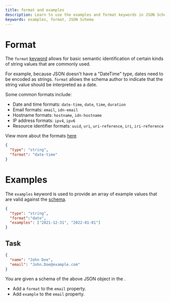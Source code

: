 ```yaml
---
title: format and examples
description: Learn to use the examples and format keywords in JSON Schema
keywords: examples, format, JSON Schema
---
```


# Format 

The `format` [keyword](https://json-schema.org/learn/glossary#subschema) allows for basic semantic identification of certain kinds of string values that are commonly used. 

For example, because JSON doesn't have a "DateTime" type, dates need to be encoded as strings. `format` allows the schema author to indicate that the string value should be interpreted as a date.

Some common formats include:
- Date and time formats: `date-time`, `date`, `time`, `duration`
- Email formats: `email`, `idn-email`
- Hostname formats: `hostname`, `idn-hostname`
- IP address formats: `ipv4`, `ipv6`
- Resource identifier formats: `uuid`, `uri`, `uri-reference`, `iri`, `iri-reference`

View more about the formats [here](https://json-schema.org/understanding-json-schema/reference/string#built-in-formats)

```json highlightLineStart={3}
{
  "type": "string",
  "format": "date-time"
}
```
# Examples 

The `examples` keyword is used to provide an array of example values that are valid against the [schema](https://json-schema.org/learn/glossary#schema).

```json highlightLineStart={4}
{
  "type": "string",
  "format":"date",
  "examples": ["2021-12-31", "2022-01-01"]
}
```
## Task

```json
{
  "name": "John Doe",
  "email": "John.Doe@example.com"
}
```

You are given a schema of the above JSON object in the <SideEditorLink/>. 
- Add a `format` to the `email` property.
- Add `example` to the `email` property.
